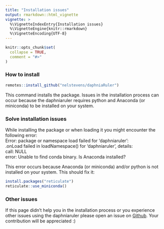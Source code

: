 ---
title: "Installation issues"
output: rmarkdown::html_vignette
vignette: >
  %\VignetteIndexEntry{Installation issues}
  %\VignetteEngine{knitr::rmarkdown}
  %\VignetteEncoding{UTF-8}
---

```{r, include = FALSE}
knitr::opts_chunk$set(
  collapse = TRUE,
  comment = "#>"
)
```

### How to install
```{r setup, eval=FALSE}
remotes::install_github("nelstevens/daphniaRuler")
```
This command installs the package. Issues in the installation process can occur
because the daphniaruler requires python and Anaconda (or miniconda) to be installed
on your system.  

### Solve installation issues
While installing the package or when loading it you might encounter the following
error:  
Error: package or namespace load failed for ‘daphniaruler’:  
 .onLoad failed in loadNamespace() for 'daphniaruler', details:  
  call: NULL  
  error: Unable to find conda binary. Is Anaconda installed?  

This error occurs because Anaconda (or miniconda) and/or python is not installed on your system.
This should fix it:
```{r, eval=FALSE}
install.packages("reticulate")
reticulate::use_miniconda()
```

### Other issues
If this page didn't help you in the installation process or you experience other
issues using the daphniaruler please open an issue on [Github](https://github.com/nelstevens/daphniaRuler/issues). 
Your contribution will be appreciated :)
